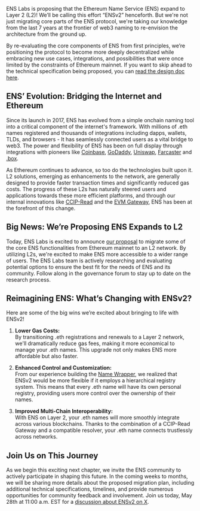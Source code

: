 ENS Labs is proposing that the Ethereum Name Service (ENS) expand to Layer 2 (L2)! We’ll be calling this effort “ENSv2” henceforth. But we're not just migrating core parts of the ENS protocol, we're taking our knowledge from the last 7 years at the frontier of web3 naming to re-envision the architecture from the ground up.

By re-evaluating the core components of ENS from first principles, we’re positioning the protocol to become more deeply decentralized while embracing new use cases, integrations, and possibilities that were once limited by the constraints of Ethereum mainnet. If you want to skip ahead to the technical specification being proposed, you can [read the design doc here](https://drive.google.com/file/d/1b0EK_1fXziDfsYe8iPSpeHHENNMpwD1l/view?usp=sharing).

## ENS’ Evolution: Bridging the Internet and Ethereum

Since its launch in 2017, ENS has evolved from a simple onchain naming tool into a critical component of the internet's framework. With millions of .eth names registered and thousands of integrations including dapps, wallets, TLDs, and browsers - It has seamlessly connected users as a vital bridge to web3. The power and flexibility of ENS has been on full display through integrations with pioneers like [Coinbase](https://profile.coinbase.com/), [GoDaddy](https://twitter.com/ensdomains/status/1754508567321981219), [Uniswap](https://twitter.com/Uniswap/status/1783130847039684962), [Farcaster](https://twitter.com/varunsrin/status/1684245537414066176) and [.box](https://twitter.com/ensdomains/status/1782805512792547717).

As Ethereum continues to advance, so too do the technologies built upon it.  L2 solutions, emerging as enhancements to the network, are generally designed to provide faster transaction times and significantly reduced gas costs. The progress of these L2s has naturally steered users and applications towards these more efficient platforms, and through our internal innovations like [CCIP-Read](https://docs.ens.domains/resolvers/ccip-read) and the [EVM Gateway](https://github.com/ensdomains/evmgateway), ENS has been at the forefront of this change.

## Big News: We’re Proposing ENS Expands to L2

Today, ENS Labs is excited to announce [our proposal](https://discuss.ens.domains/) to migrate some of the core ENS functionalities from Ethereum mainnet to an L2 network. By utilizing L2s, we're excited to make ENS more accessible to a wider range of users. The ENS Labs team is actively researching and evaluating potential options to ensure the best fit for the needs of ENS and its community. Follow along in the governance forum to stay up to date on the research process.

## Reimagining ENS: What’s Changing with ENSv2?

Here are some of the big wins we’re excited about bringing to life with ENSv2!

1. **Lower Gas Costs:**  
By transitioning .eth registrations and renewals to a Layer 2 network, we'll dramatically reduce gas fees, making it more economical to manage your .eth names. This upgrade not only makes ENS more affordable but also faster.

2. **Enhanced Control and Customization:**  
From our experience building the [Name Wrapper](https://docs.ens.domains/wrapper/overview), we realized that ENSv2 would be more flexible if it employs a hierarchical registry system. This means that every .eth name will have its own personal registry, providing users more control over the ownership of their names.

3. **Improved Multi-Chain Interoperability:**  
With ENS on Layer 2, your .eth names will more smoothly integrate across various blockchains. Thanks to the combination of a CCIP-Read Gateway and a compatible resolver, your .eth name connects trustlessly across networks.

## Join Us on This Journey

As we begin this exciting next chapter, we invite the ENS community to actively participate in shaping this future. In the coming weeks to months, we will be sharing more details about the proposed migration plan, including additional technical specifications, timelines, and provide numerous opportunities for community feedback and involvement. Join us today, May 28th at 11:00 a.m. EST for a [discussion about ENSv2 on X](https://x.com/ensdomains).
